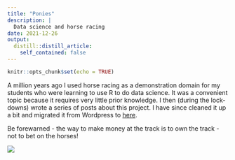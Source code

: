 ```yaml
---
title: "Ponies"
description: |
  Data science and horse racing
date: 2021-12-26
output:
  distill::distill_article:
    self_contained: false
---
```


```r
knitr::opts_chunk$set(echo = TRUE)
```


A million years ago I used horse racing as a demonstration domain for my students who were learning to use R to do data science. It was a convenient topic because it requires very little prior knowledge. I then (during the lock-downs) wrote a series of posts about this project. I have since cleaned it up a bit and migrated it from Wordpress to [here](https://github.com/prabinov42/ponies_blog/blob/main/ponies_blog.md).

Be forewarned - the way to make money at the track is to own the track - not to bet on the horses!

![](ponies.png)
